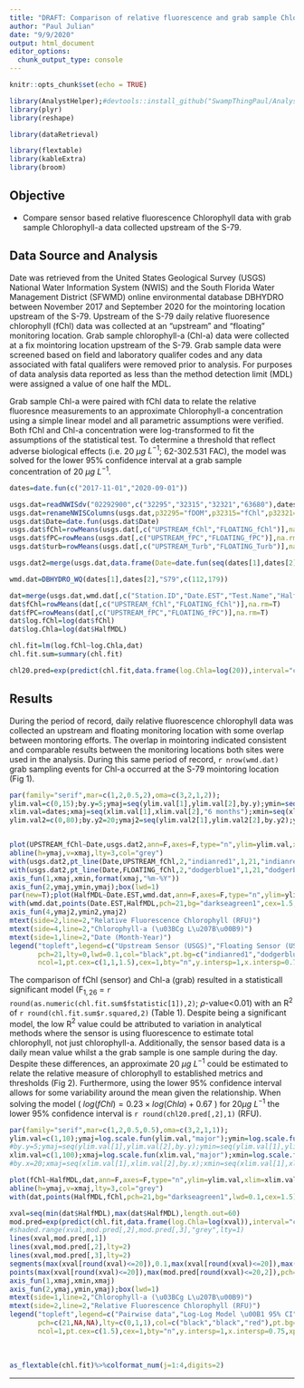 ```yaml
---
title: "DRAFT: Comparison of relative fluorescence and grab sample Chlorophyll"
author: "Paul Julian"
date: "9/9/2020"
output: html_document
editor_options: 
  chunk_output_type: console
---
```


```r
knitr::opts_chunk$set(echo = TRUE)

library(AnalystHelper);#devtools::install_github("SwampThingPaul/AnalystHelper")
library(plyr)
library(reshape)

library(dataRetrieval)

library(flextable)
library(kableExtra)
library(broom)

```

## Objective

* Compare sensor based relative fluorescence Chlorophyll data with grab sample Chlorophyll-a data collected upstream of the S-79. 

## Data Source and Analysis

Date was retrieved from the United States Geological Survey (USGS) National Water Information System (NWIS) and the South Florida Water Management District (SFWMD) online environmental database DBHYDRO between November 2017 and September 2020 for the mointoring location upstream of the S-79. Upstream of the S-79 daily relative fluoresence chlorophyll (fChl) data was collected at an "upstream" and "floating" monitoring location. Grab sample chlorophyll-a (Chl-a) data were collected at a fix mointoring location upstream of the S-79. Grab sample data were screened based on field and laboratory qualifer codes and any data associated with fatal qualifers were removed prior to analysis. For purposes of data analysis data reported as less than the method detection limit (MDL) were assigned a value of one half the MDL.

Grab sample Chl-a were paired with fChl data to relate the relative fluoresnce measurements to an approximate Chlorophyll-a concentration using a simple linear model and all parametric assumptions were verified. Both fChl and Chl-a concentration were log-transformed to fit the assumptions of the statistical test. To determine a threshold that reflect adverse biological effects (i.e. 20 $\mu g$ $L^{-1}$; 62-302.531 FAC), the model was solved for the lower 95\% confidence interval at a grab sample concentration of 20 $\mu g$ $L^{-1}$. 

```r
dates=date.fun(c("2017-11-01","2020-09-01"))

usgs.dat=readNWISdv("02292900",c("32295","32315","32321","63680"),dates[1],dates[2])
usgs.dat=renameNWISColumns(usgs.dat,p32295="fDOM",p32315="fChl",p32321="fPC",p63680="Turb")
usgs.dat$Date=date.fun(usgs.dat$Date)
usgs.dat$fChl=rowMeans(usgs.dat[,c("UPSTREAM_fChl","FLOATING_fChl")],na.rm=T)
usgs.dat$fPC=rowMeans(usgs.dat[,c("UPSTREAM_fPC","FLOATING_fPC")],na.rm=T)
usgs.dat$turb=rowMeans(usgs.dat[,c("UPSTREAM_Turb","FLOATING_Turb")],na.rm=T)

usgs.dat2=merge(usgs.dat,data.frame(Date=date.fun(seq(dates[1],dates[2],"1 days")),fill=1),"Date",all.y=T)

wmd.dat=DBHYDRO_WQ(dates[1],dates[2],"S79",c(112,179))

dat=merge(usgs.dat,wmd.dat[,c("Station.ID","Date.EST","Test.Name","HalfMDL")],by.x="Date",by.y="Date.EST",all.y=T)
dat$fChl=rowMeans(dat[,c("UPSTREAM_fChl","FLOATING_fChl")],na.rm=T)
dat$fPC=rowMeans(dat[,c("UPSTREAM_fPC","FLOATING_fPC")],na.rm=T)
dat$log.fChl=log(dat$fChl)
dat$log.Chla=log(dat$HalfMDL)

chl.fit=lm(log.fChl~log.Chla,dat)
chl.fit.sum=summary(chl.fit)

chl20.pred=exp(predict(chl.fit,data.frame(log.Chla=log(20)),interval="confidence"))
```

## Results

During the period of record, daily relative fluorescence chlorophyll data was collected an upstream and floating  monitoring location with some overlap between montoring efforts. The overlap in mointoring indicated consistent and comparable results between the monitoring locations both sites were used in the analysis. During this same period of record, `r nrow(wmd.dat)` grab sampling events for Chl-a occurred at the S-79 mointoring location (Fig 1). 

```r
par(family="serif",mar=c(1,2,0.5,2),oma=c(3,2,1,2));
ylim.val=c(0,15);by.y=5;ymaj=seq(ylim.val[1],ylim.val[2],by.y);ymin=seq(ylim.val[1],ylim.val[2],by.y/2)
xlim.val=dates;xmaj=seq(xlim.val[1],xlim.val[2],"6 months");xmin=seq(xlim.val[1],xlim.val[2],"1 months")
ylim.val2=c(0,80);by.y2=20;ymaj2=seq(ylim.val2[1],ylim.val2[2],by.y2);ymin2=seq(ylim.val2[1],ylim.val2[2],by.y2/2)


plot(UPSTREAM_fChl~Date,usgs.dat2,ann=F,axes=F,type="n",ylim=ylim.val,xlim=xlim.val)
abline(h=ymaj,v=xmaj,lty=3,col="grey")
with(usgs.dat2,pt_line(Date,UPSTREAM_fChl,2,"indianred1",1,21,"indianred1",pt.lwd=0.1))
with(usgs.dat2,pt_line(Date,FLOATING_fChl,2,"dodgerblue1",1,21,"dodgerblue1",pt.lwd=0.1))
axis_fun(1,xmaj,xmin,format(xmaj,"%m-%Y"))
axis_fun(2,ymaj,ymin,ymaj);box(lwd=1)
par(new=T);plot(HalfMDL~Date.EST,wmd.dat,ann=F,axes=F,type="n",ylim=ylim.val2,xlim=xlim.val)
with(wmd.dat,points(Date.EST,HalfMDL,pch=21,bg="darkseagreen1",cex=1.5,lwd=0.1))
axis_fun(4,ymaj2,ymin2,ymaj2)
mtext(side=2,line=2,"Relative Fluorescence Chlorophyll (RFU)")
mtext(side=4,line=2,"Chlorophyll-a (\u03BCg L\u207B\u00B9)")
mtext(side=1,line=2,"Date (Month-Year)")
legend("topleft",legend=c("Upstream Sensor (USGS)","Floating Sensor (USGS)","Grab Sample Chl-a (SFWMD)"),
       pch=21,lty=0,lwd=0.1,col="black",pt.bg=c("indianred1","dodgerblue1","darkseagreen1"),
       ncol=1,pt.cex=c(1,1,1.5),cex=1,bty="n",y.intersp=1,x.intersp=0.75,xpd=NA,xjust=0.5)

```

The comparison of fChl (sensor) and Chl-a (grab) resulted in a statisticall significant model (F$_{1,26}$ = `r round(as.numeric(chl.fit.sum$fstatistic[1]),2)`; $\rho$-value<0.01) with an R$^{2}$ of `r round(chl.fit.sum$r.squared,2)` (Table 1). Despite being a significant model, the low R$^{2}$ value could be attributed to variation in analytical methods where the sensor is using fluorescence to estimate total chlorophyll, not just chlorophyll-a. Additionally, the sensor based data is a daily mean value whilst a the grab sample is one sample during the day. Despite these differences, an approximate 20 $\mu g$ $L^{-1}$ could be estimated to relate the relative measure of chlorophyll to established metrics and thresholds (Fig 2). Furthermore, using the lower 95% confidence interval allows for some variability around the mean given the relationship. When solving the model ( $log(fChl) = 0.23\times log(Chla) + 0.67$ ) for 20$\mu g$ $L^{-1}$ the lower 95% confidence interval is `r round(chl20.pred[,2],1)` (RFU).

```r
par(family="serif",mar=c(1,2,0.5,0.5),oma=c(3,2,1,1));
ylim.val=c(1,10);ymaj=log.scale.fun(ylim.val,"major");ymin=log.scale.fun(ylim.val,"minor");
#by.y=5;ymaj=seq(ylim.val[1],ylim.val[2],by.y);ymin=seq(ylim.val[1],ylim.val[2],by.y/2)
xlim.val=c(1,100);xmaj=log.scale.fun(xlim.val,"major");xmin=log.scale.fun(ylim.val,"minor")
#by.x=20;xmaj=seq(xlim.val[1],xlim.val[2],by.x);xmin=seq(xlim.val[1],xlim.val[2],by.x/2)

plot(fChl~HalfMDL,dat,ann=F,axes=F,type="n",ylim=ylim.val,xlim=xlim.val,log="xy")
abline(h=ymaj,v=xmaj,lty=3,col="grey")
with(dat,points(HalfMDL,fChl,pch=21,bg="darkseagreen1",lwd=0.1,cex=1.5))           

xval=seq(min(dat$HalfMDL),max(dat$HalfMDL),length.out=60)
mod.pred=exp(predict(chl.fit,data.frame(log.Chla=log(xval)),interval="confidence"))
#shaded.range(xval,mod.pred[,2],mod.pred[,3],"grey",lty=1)
lines(xval,mod.pred[,1])
lines(xval,mod.pred[,2],lty=2)
lines(xval,mod.pred[,3],lty=2)
segments(max(xval[round(xval)<=20]),0.1,max(xval[round(xval)<=20]),max(mod.pred[round(xval)<=20,2]),col="red",lwd=1.25,lty=1)
points(max(xval[round(xval)<=20]),max(mod.pred[round(xval)<=20,2]),pch=21,bg="red",lwd=0.1)
axis_fun(1,xmaj,xmin,xmaj)
axis_fun(2,ymaj,ymin,ymaj);box(lwd=1)
mtext(side=1,line=2,"Chlorophyll-a (\u03BCg L\u207B\u00B9)")
mtext(side=2,line=2,"Relative Fluorescence Chlorophyll (RFU)")
legend("topleft",legend=c("Pairwise data","Log-Log Model \u00B1 95% CI","20 \u03BCg L\u207B\u00B9 equivalent"),
       pch=c(21,NA,NA),lty=c(0,1,1),col=c("black","black","red"),pt.bg=c("darkseagreen1",NA,NA),
       ncol=1,pt.cex=c(1.5),cex=1,bty="n",y.intersp=1,x.intersp=0.75,xpd=NA,xjust=0.5)
```

<br>

```r

as_flextable(chl.fit)%>%colformat_num(j=1:4,digits=2)

```

***
